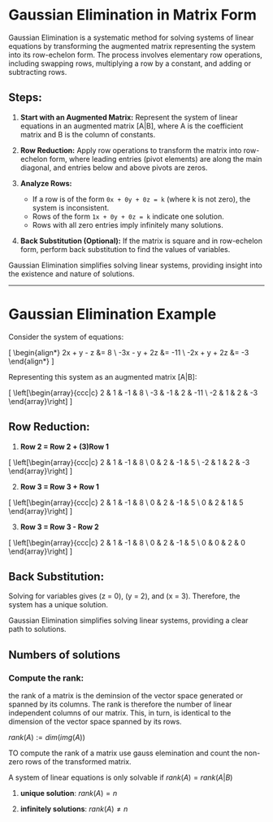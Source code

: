 # Gaussian Elimination in Matrix Form

Gaussian Elimination is a systematic method for solving systems of linear equations by transforming the augmented matrix representing the system into its row-echelon form. The process involves elementary row operations, including swapping rows, multiplying a row by a constant, and adding or subtracting rows.

## Steps:

1. **Start with an Augmented Matrix:**
   Represent the system of linear equations in an augmented matrix [A|B], where A is the coefficient matrix and B is the column of constants.

2. **Row Reduction:**
   Apply row operations to transform the matrix into row-echelon form, where leading entries (pivot elements) are along the main diagonal, and entries below and above pivots are zeros.

3. **Analyze Rows:**
   - If a row is of the form `0x + 0y + 0z = k` (where k is not zero), the system is inconsistent.
   - Rows of the form `1x + 0y + 0z = k` indicate one solution.
   - Rows with all zero entries imply infinitely many solutions.

4. **Back Substitution (Optional):**
   If the matrix is square and in row-echelon form, perform back substitution to find the values of variables.

Gaussian Elimination simplifies solving linear systems, providing insight into the existence and nature of solutions.

---

# Gaussian Elimination Example

Consider the system of equations:

\[
\begin{align*}
2x + y - z &= 8 \\
-3x - y + 2z &= -11 \\
-2x + y + 2z &= -3
\end{align*}
\]

Representing this system as an augmented matrix [A|B]:

\[
\left[\begin{array}{ccc|c}
2 & 1 & -1 & 8 \\
-3 & -1 & 2 & -11 \\
-2 & 1 & 2 & -3
\end{array}\right]
\]

## Row Reduction:

1. **Row 2 = Row 2 + (3)Row 1**

\[
\left[\begin{array}{ccc|c}
2 & 1 & -1 & 8 \\
0 & 2 & -1 & 5 \\
-2 & 1 & 2 & -3
\end{array}\right]
\]

2. **Row 3 = Row 3 + Row 1**

\[
\left[\begin{array}{ccc|c}
2 & 1 & -1 & 8 \\
0 & 2 & -1 & 5 \\
0 & 2 & 1 & 5
\end{array}\right]
\]

3. **Row 3 = Row 3 - Row 2**

\[
\left[\begin{array}{ccc|c}
2 & 1 & -1 & 8 \\
0 & 2 & -1 & 5 \\
0 & 0 & 2 & 0
\end{array}\right]
\]

## Back Substitution:

Solving for variables gives \(z = 0\), \(y = 2\), and \(x = 3\). Therefore, the system has a unique solution.

Gaussian Elimination simplifies solving linear systems, providing a clear path to solutions.

## Numbers of solutions

### Compute the rank:

the rank of a matrix is the deminsion of the vector space generated or spanned by its columns. 
The rank is therefore the number of linear independent columns of our matrix.
This, in turn, is identical to the dimension of the vector space spanned by its rows.

$rank(A):= dim(img(A))$

TO compute the rank of a matrix use gauss elemination and count the non-zero rows of the transformed matrix.

A system of linear equations is only solvable if $rank(A) = rank(A|B)$

1. **unique solution**:
   $rank(A) = n$  

2. **infinitely solutions**: 
   $rank(A) \neq n$
